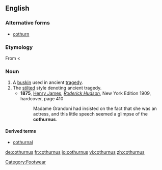 ==English==

===Alternative forms===
* [[cothurn]]

===Etymology===
From {{etyl|la}} {{term|cothurnus|lang=la}} < {{etyl|grc}} {{term|κόθορνος|lang=grc}}

===Noun===
{{en-noun|cothurni}}

# A [[buskin]] used in ancient [[tragedy]].
# The [[stilted]] style denoting ancient tragedy.
#*'''1875''', [[w:Henry James|Henry James]], ''[[w:Roderick Hudson|Roderick Hudson]]'', New York Edition 1909, hardcover, page 410
#*:Madame Grandoni had insisted on the fact that she was an actress, and this little speech seemed a glimpse of the '''cothurnus'''.

====Derived terms====
* [[cothurnal]]

[[Category:Footwear]]

[[de:cothurnus]]
[[fr:cothurnus]]
[[io:cothurnus]]
[[vi:cothurnus]]
[[zh:cothurnus]]